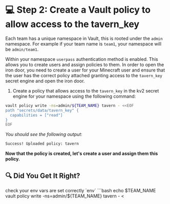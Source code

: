 # 💻 Step 2: Create a Vault policy to allow access to the tavern_key

Each team has a unique namespace in Vault, this is rooted under the `admin` namespace.
For example if your team name is `team1`, your namespace will be `admin/team1`.

Within your namespace `userpass` authentication method is enabled. This allows you to create users and assign policies to them.
In order to open the iron door, you need to create a user for your Minecraft user and ensure that the user has the correct policy 
attached granting access to the `tavern_key` secret engine and open the iron door.



1. Create a policy that allows access to the `tavern_key` in the kv2 secret engine
for your namespace using the following command:

```bash
vault policy write -ns=admin/${TEAM_NAME} tavern - <<EOF
path "secrets/data/tavern_key" {
  capabilities = ["read"]
}
EOF
```

_You should see the following output_:

```bash
Success! Uploaded policy: tavern
```

**Now that the policy is created, let's create a user and assign them this policy.**

## 🔍 Did You Get It Right?

<Solution title="Solution">
check your env vars are set correctly `env`
```bash
echo $TEAM_NAME
vault policy write -ns=admin/${TEAM_NAME} tavern - <<EOF
path "secrets/data/tavern_key" {
  capabilities = ["read"]
}
EOF
```
</Solution>